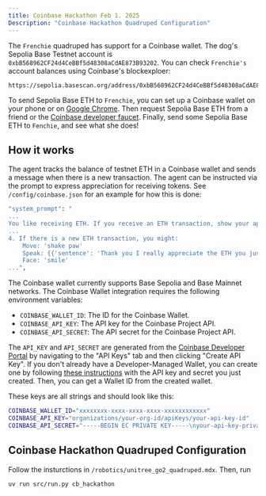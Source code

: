 ```yaml
---
title: Coinbase Hackathon Feb 1. 2025
Description: "Coinbase Hackathon Quadruped Configuration"
---
```


The `Frenchie` quadruped has support for a Coinbase wallet. The dog's Sepolia Base Testnet account is `0xbB568962CF24d4CeBBf5d48308aCdAE873B93202`. You can check `Frenchie's` account balances using Coinbase's blockexploer:

```
https://sepolia.basescan.org/address/0xbB568962CF24d4CeBBf5d48308aCdAE873B93202
```

To send Sepolia Base ETH to `Frenchie`, you can set up a Coinbase wallet on your phone or on [Google Chrome](https://chromewebstore.google.com/detail/coinbase-wallet-extension/hnfanknocfeofbddgcijnmhnfnkdnaad?pli=1). Then request Sepolia Base ETH from a friend or the [Coinbase developer faucet](https://docs.base.org/docs/tools/network-faucets/). Finally, send some Sepolia Base ETH to `Fenchie`, and see what she does!

## How it works

The agent tracks the balance of testnet ETH in a Coinbase wallet and sends a message when there is a new transaction. The agent can be instructed via the prompt to express appreciation for receiving tokens. See `/config/coinbase.json` for an example for how this is done:

```bash
"system_prompt": "
...
You like receiving ETH. If you receive an ETH transaction, show your appreciation though actions and speech.
...
4. If there is a new ETH transaction, you might:
	Move: 'shake paw'
	Speak: {{'sentence': 'Thank you I really appreciate the ETH you just sent.'}}
	Face: 'smile'
...",
```

The Coinbase wallet currently supports Base Sepolia and Base Mainnet networks. The Coinbase Wallet integration requires the following environment variables:

- `COINBASE_WALLET_ID`: The ID for the Coinbase Wallet.
- `COINBASE_API_KEY`: The API key for the Coinbase Project API.
- `COINBASE_API_SECRET`: The API secret for the Coinbase Project API.

The `API_KEY` and `API_SECRET` are generated from the [Coinbase Developer Portal](https://portal.cdp.coinbase.com) by navigating to the "API Keys" tab and then clicking "Create API Key". If you don't already have a Developer-Managed Wallet, you can create one by following [these instructions](https://docs.cdp.coinbase.com/mpc-wallet/docs/quickstart#creating-a-wallet) with the API key and secret you just created. Then, you can get a Wallet ID from the created wallet.

These keys are all strings and should look like this:

```bash
COINBASE_WALLET_ID="xxxxxxxx-xxxx-xxxx-xxxx-xxxxxxxxxxxx"
COINBASE_API_KEY="organizations/your-org-id/apiKeys/your-api-key-id"
COINBASE_API_SECRET="-----BEGIN EC PRIVATE KEY-----\nyour-api-key-private-key\n-----END EC PRIVATE KEY-----\n"
```

## Coinbase Hackathon Quadruped Configuration

Follow the insturctions in `/robotics/unitree_go2_quadruped.mdx`. Then, run

```bash
uv run src/run.py cb_hackathon
```
